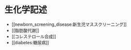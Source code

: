 # 生化学記述

- [[newborn_screening_disease:新生児マススクリーニング]]
- [[脂肪酸代謝]]
- [[コレステロール合成]]
- [[diabetes:糖尿病]]
